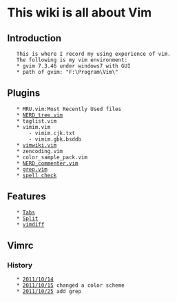 =This wiki is all about Vim=
==Introduction==
	This is where I record my using experience of vim.
	The following is my vim environment:
	* gvim 7.3.46 under windows7 with GUI
	* path of gvim: "F:\Program\Vim\"

==Plugins==
	* MRU.vim:Most Recently Used files
	* [[NERD_tree.vim]]
	* taglist.vim
	* vimim.vim
		- vimim.cjk.txt
		- vimim.gbk.bsddb
	* [[vimwiki.vim]]
	* zencoding.vim
	* color_sample_pack.vim
	* [[NERD_commenter.vim]]
	* [[grep.vim]]
	* [[spell check]]

==Features==
	* [[Tabs]]
	* [[Split]]
	* [[vimdiff]]

==Vimrc==
===History===
	* [[2011/10/14]]
	* [[2011/10/15]] changed a color scheme
	* [[2011/10/25]] add grep
